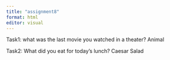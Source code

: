 ```yaml
---
title: "assignment8"
format: html
editor: visual
---
```



Task1: what was the last movie you watched in a theater?
Animal

Task2: What did you eat for today’s lunch?
Caesar Salad
